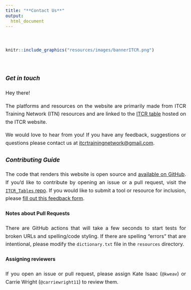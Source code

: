 ```yaml
---
title: "**Contact Us**"
output:
  html_document
---
```

<style type="text/css">
  body{
  font-size: 12pt;
  line-height: 1.6;
  text-align: justify;
  text-justify: inter-word;
}
</style>

<br>
```r
knitr::include_graphics("resources/images/bannerITCR.png")
```
<br>

### *Get in touch*

Hey there!  

The platforms and resources on the website are primarily made from ITCR Training Network (ITN) resources and are linked to the [ITCR table](https://itcr.cancer.gov/informatics-tools) hosted on the ITCR website.

We would love to hear from you! If you have any feedback, suggestions or questions please contact us at [itcrtrainingnetwork@gmail.com](itcrtrainingnetwork@gmail.com).

### *Contributing Guide*

The code that renders this website is open source and [available on GitHub](https://github.com/jhudsl/ITCR_Tables). If you'd like to contribute by opening an issue or a pull request, visit the [`ITCR_Tables` repo](https://github.com/jhudsl/ITCR_Tables). If you would like to submit a tool or resource for inclusion, please [fill out this feedback form](https://jhudatascience.org/ITCR_Tables/feedback.html).

#### Notes about Pull Requests

There are GitHub actions that will take a few seconds to start tests for broken URLs and spelling/code styling. If there are spelling "errors" that are intentional, please modify the `dictionary.txt` file in the `resources` directory.

#### Assigning reviewers

If you open an issue or pull request, please assign Kate Isaac (`@kweav`) or Carrie Wright (`@carriewright11`) to review them.
